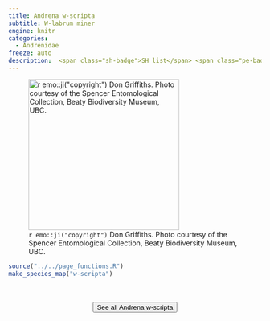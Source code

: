 ```yaml
---
title: Andrena w-scripta
subtitle: W-labrum miner
engine: knitr
categories:
  - Andrenidae
freeze: auto
description:  <span class="sh-badge">SH list</span> <span class="pe-badge">PM Evidence</span>
---
```

![`r emo::ji("copyright")` Don Griffiths. Photo courtesy of the Spencer Entomological Collection, Beaty Biodiversity Museum, UBC.](https://www.zoology.ubc.ca/entomology/main/Hymenoptera/Andrenidae/Andrena%20w-scripta%20(3lateral).jpg){height=300}





```r
source("../../page_functions.R")
make_species_map("w-scripta")
```
<br><br>
<center>


<a href="https://www.zoology.ubc.ca/entomology/main/Hymenoptera/Andrenidae/Andrena%20w-scripta.php"><button type="button" class="btn btn-secondary">See all Andrena w-scripta <i class="fa-solid fa-arrow-up-right-from-square"></i> </button></a>
</center>
